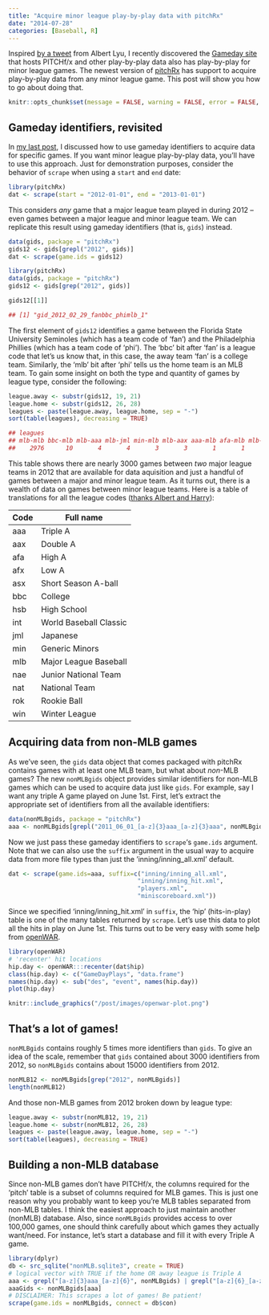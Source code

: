 ```yaml
---
title: "Acquire minor league play-by-play data with pitchRx"
date: "2014-07-28"
categories: [Baseball, R]
---
```


Inspired [by a tweet](https://twitter.com/albertlyu/status/485529440160448512) from Albert Lyu, I recently discovered the [Gameday site](http://gd2.mlb.com/components/) that hosts PITCHf/x and other play-by-play data also has play-by-play for minor league games. The newest version of [pitchRx](https://github.com/cpsievert/pitchRx) has support to acquire play-by-play data from any minor league game. This post will show you how to go about doing that.

```r
knitr::opts_chunk$set(message = FALSE, warning = FALSE, error = FALSE, message = FALSE, fig.align = 'center', eval = FALSE)
```

## Gameday identifiers, revisited

In [my last post](http://baseballwithr.wordpress.com/2014/06/30/pitchrx-meet-openwar-4/), I discussed how to use gameday identifiers to acquire data for specific games. If you want minor league play-by-play data, you'll have to use this approach. Just for demonstration purposes, consider the behavior of `scrape` when using a `start` and `end` date:

```r
library(pitchRx)
dat <- scrape(start = "2012-01-01", end = "2013-01-01")
```

This considers *any* game that a major league team played in during 2012 -- even games between a major league and minor league team. We can replicate this result using gameday identifiers (that is, `gids`) instead.

```r
data(gids, package = "pitchRx")
gids12 <- gids[grepl("2012", gids)]
dat <- scrape(game.ids = gids12)
```

```r
library(pitchRx)
data(gids, package = "pitchRx")
gids12 <- gids[grep("2012", gids)]
```

```r
gids12[[1]]
```

```r
## [1] "gid_2012_02_29_fanbbc_phimlb_1"
```

The first element of `gids12` identifies a game between the Florida State University Seminoles (which has a team code of 'fan') and the Philadelphia Phillies (which has a team code of 'phi'). The 'bbc' bit after 'fan' is a league code that let's us know that, in this case, the away team 'fan' is a college team. Similarly, the 'mlb' bit after 'phi' tells us the home team is an MLB team. To gain some insight on both the type and quantity of games by league type, consider the following:

```r
league.away <- substr(gids12, 19, 21)
league.home <- substr(gids12, 26, 28)
leagues <- paste(league.away, league.home, sep = "-")
sort(table(leagues), decreasing = TRUE)
```

```r
## leagues
## mlb-mlb bbc-mlb mlb-aaa mlb-jml min-mlb mlb-aax aaa-mlb afa-mlb mlb-afa 
##    2976      10       4       4       3       3       1       1       1
```

This table shows there are nearly 3000 games between *two* major league teams in 2012 that are available for data aquisition and just a handful of games between a major and minor league team. As it turns out, there is a wealth of data on games between minor league teams. Here is a table of translations for all the league codes ([thanks Albert and Harry](https://twitter.com/albertlyu/status/485643587011354624)):

Code      | Full name
--------- | ---------
aaa       | Triple A
aax       | Double A
afa       | High A
afx       | Low A
asx       | Short Season A-ball
bbc       | College
hsb       | High School
int       | World Baseball Classic
jml       | Japanese
min       | Generic Minors
mlb       | Major League Baseball
nae       | Junior National Team
nat       | National Team
rok       | Rookie Ball
win       | Winter League

## Acquiring data from non-MLB games

As we've seen, the `gids` data object that comes packaged with pitchRx contains games with at least one MLB team, but what about *non*-MLB games? The new `nonMLBgids` object provides similar identifiers for non-MLB games which can be used to acquire data just like `gids`. For example, say I want any triple A game played on June 1st. First, let's extract the appropriate set of identifiers from all the available identifiers:

```r
data(nonMLBgids, package = "pitchRx")
aaa <- nonMLBgids[grepl("2011_06_01_[a-z]{3}aaa_[a-z]{3}aaa", nonMLBgids)]
```

Now we just pass these gameday identifiers to `scrape`'s `game.ids` argument. Note that we can also use the `suffix` argument in the usual way to acquire data from more file types than just the 'inning/inning_all.xml' default.

```r
dat <- scrape(game.ids=aaa, suffix=c("inning/inning_all.xml",
                                    "inning/inning_hit.xml",
                                    "players.xml",
                                    "miniscoreboard.xml"))
```

Since we specified 'inning/inning_hit.xml' in `suffix`, the 'hip' (hits-in-play) table is one of the many tables returned by `scrape`. Let's use this data to plot all the hits in play on June 1st. This turns out to be very easy with some help from [openWAR](https://github.com/beanumber/openWAR/).

```r
library(openWAR)
# 'recenter' hit locations
hip.day <- openWAR:::recenter(dat$hip)
class(hip.day) <- c("GameDayPlays", "data.frame")
names(hip.day) <- sub("des", "event", names(hip.day))
plot(hip.day)
```

```r
knitr::include_graphics("/post/images/openwar-plot.png")
```


## That's a lot of games!

`nonMLBgids` contains roughly 5 times more identifiers than `gids`. To give an idea of the scale, remember that `gids` contained about 3000 identifiers from 2012, so `nonMLBgids` contains about 15000 identifiers from 2012.

```r
nonMLB12 <- nonMLBgids[grep("2012", nonMLBgids)]
length(nonMLB12)
```

And those non-MLB games from 2012 broken down by league type:

```r
league.away <- substr(nonMLB12, 19, 21)
league.home <- substr(nonMLB12, 26, 28)
leagues <- paste(league.away, league.home, sep = "-")
sort(table(leagues), decreasing = TRUE)
```

## Building a non-MLB database

Since non-MLB games don't have PITCHf/x, the columns required for the 'pitch' table is a subset of columns required for MLB games. This is just one reason why you probably want to keep you're MLB tables separated from non-MLB tables. I think the easiest approach to just maintain another (nonMLB) database. Also, since `nonMLBgids` provides access to over 100,000 games, one should think carefully about which games they actually want/need. For instance, let's start a database and fill it with every Triple A game.

```r
library(dplyr)
db <- src_sqlite("nonMLB.sqlite3", create = TRUE)
# logical vector with TRUE if the home OR away league is Triple A
aaa <- grepl("[a-z]{3}aaa_[a-z]{6}", nonMLBgids) | grepl("[a-z]{6}_[a-z]{3}aaa", nonMLBgids)
aaaGids <- nonMLBgids[aaa]
# DISCLAIMER: This scrapes a lot of games! Be patient!
scrape(game.ids = nonMLBgids, connect = db$con)
```


